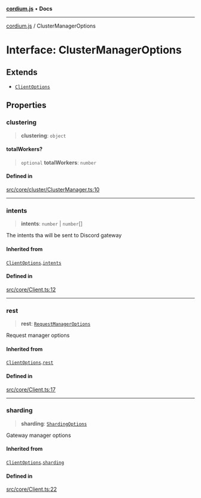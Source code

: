 [**cordium.js**](../README.mdx) • **Docs**

***

[cordium.js](../globals.mdx) / ClusterManagerOptions

# Interface: ClusterManagerOptions

## Extends

- [`ClientOptions`](ClientOptions.mdx)

## Properties

### clustering

> **clustering**: `object`

#### totalWorkers?

> `optional` **totalWorkers**: `number`

#### Defined in

[src/core/cluster/ClusterManager.ts:10](https://github.com/devdimer/cordium.js/blob/5acfe627949366dc136ee1adc1bf86648eab42bb/src/core/cluster/ClusterManager.ts#L10)

***

### intents

> **intents**: `number` \| `number`[]

The intents tha will be sent to Discord gateway

#### Inherited from

[`ClientOptions`](ClientOptions.mdx).[`intents`](ClientOptions.mdx#intents)

#### Defined in

[src/core/Client.ts:12](https://github.com/devdimer/cordium.js/blob/5acfe627949366dc136ee1adc1bf86648eab42bb/src/core/Client.ts#L12)

***

### rest

> **rest**: [`RequestManagerOptions`](RequestManagerOptions.mdx)

Request manager options

#### Inherited from

[`ClientOptions`](ClientOptions.mdx).[`rest`](ClientOptions.mdx#rest)

#### Defined in

[src/core/Client.ts:17](https://github.com/devdimer/cordium.js/blob/5acfe627949366dc136ee1adc1bf86648eab42bb/src/core/Client.ts#L17)

***

### sharding

> **sharding**: [`ShardingOptions`](ShardingOptions.mdx)

Gateway manager options

#### Inherited from

[`ClientOptions`](ClientOptions.mdx).[`sharding`](ClientOptions.mdx#sharding)

#### Defined in

[src/core/Client.ts:22](https://github.com/devdimer/cordium.js/blob/5acfe627949366dc136ee1adc1bf86648eab42bb/src/core/Client.ts#L22)
